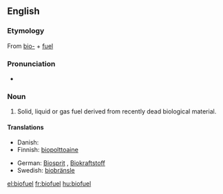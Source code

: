 {{rfc|Definition}}
==English==
{{wikipedia}}
===Etymology===
From [[bio-]] + [[fuel]]

===Pronunciation===
* {{a|UK}} {{IPA|/ˈbaɪ.əʊˌfjʊ(.ə)l/}} {{SAMPA|/baI.@U%fjU(.@)l/}}

===Noun===
{{en-noun}}

# Solid, liquid or gas fuel derived from recently dead biological material.


====Translations====

{{trans-top|Diesel or gasoline mixed with alcohol and vegetable oil}}
*Danish: {{t+|da|biobrændsel}}
*Finnish: [[biopolttoaine]]
{{trans-mid}}
*German: [[Biosprit]] {{m}}, [[Biokraftstoff]] {{m}}
*Swedish: [[biobränsle]]
{{trans-bottom}}

[[el:biofuel]]
[[fr:biofuel]]
[[hu:biofuel]]